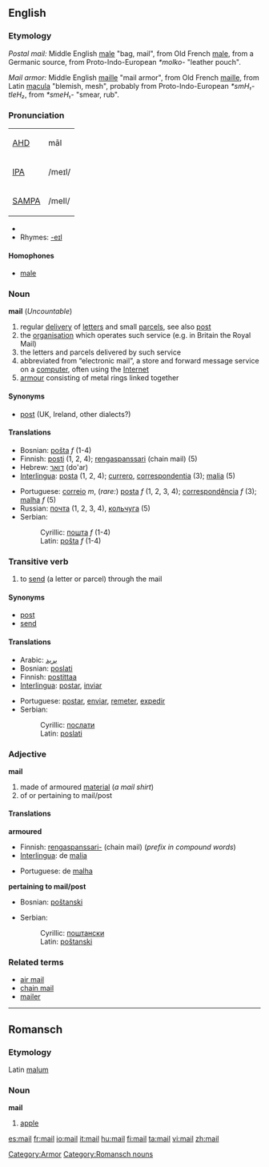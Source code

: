 ==English==

=== Etymology ===
''Postal mail:''  Middle English [[male]] "bag, mail", from Old French [[male]], from a Germanic source, from Proto-Indo-European ''*molko-'' "leather pouch".

''Mail armor:''  Middle English [[maille]] "mail armor", from Old French [[maille]], from Latin [[macula]] "blemish, mesh", probably from Proto-Indo-European ''*smH₁-tleH₂'', from ''*smeH₁-'' "smear, rub".

=== Pronunciation ===
{| border=1 cellpadding=5
| [[w:AHD|AHD]] || māl
|-
| [[w:IPA|IPA]] || /meɪl/
|-
| [[w:SAMPA|SAMPA]] || /meIl/
|}

*{{audio|en-us-mail.ogg|Audio (US)}}
*Rhymes: [[Rhymes:English:-eɪl|-eɪl]]

====Homophones====
*[[male]]

===Noun===
'''mail''' (''Uncountable'')

# regular [[delivery]] of [[letter]]s and small [[parcel]]s, see also [[post]]
# the [[organisation]] which operates such service (e.g. in Britain the Royal Mail)
# the letters and parcels delivered by such service
# abbreviated from “electronic mail”, a store and forward message service on a [[computer]], often using the [[Internet]]
# [[armour]] consisting of metal rings linked together

==== Synonyms ====
*[[post]] (UK, Ireland, other dialects?)

====Translations====
{{top}}
*Bosnian: [[pošta]] ''f'' (1-4)
*Finnish: [[posti]] (1, 2, 4); [[rengaspanssari]] (chain mail) (5)
*Hebrew: [[דואר]] (do'ar)
*[[Interlingua]]: [[posta]] (1, 2, 4); [[currero]], [[correspondentia]] (3); [[malia]] (5)
{{mid}}
*Portuguese: [[correio]] ''m'', (''rare:'') [[posta]] ''f'' (1, 2, 3, 4); [[correspondência]] ''f'' (3); [[malha]] ''f'' (5)
*Russian: [[почта]] (1, 2, 3, 4), [[кольчуга]] (5)
*Serbian:
*:Cyrillic: [[пошта]] ''f'' (1-4)
*:Latin: [[pošta]] ''f'' (1-4)
{{bottom}}

=== Transitive verb ===
{{en-verb}}
# to [[send]] (a letter or parcel) through the mail

==== Synonyms ====
*[[post]]
*[[send]]

====Translations====
{{top}}
*Arabic: [[بريد]]
*Bosnian: [[poslati]]
*Finnish: [[postittaa]]
*[[Interlingua]]: [[postar]], [[inviar]]
{{mid}}
*Portuguese: [[postar]], [[enviar]], [[remeter]], [[expedir]]
*Serbian:
*:Cyrillic: [[послати]]
*:Latin: [[poslati]]
{{bottom}}

===Adjective===
'''mail'''
#made of armoured [[material]] (''a mail shirt'')
#of or pertaining to mail/post
====Translations====
'''armoured'''
{{top}}
*Finnish: [[rengaspanssari-]] (chain mail) (''prefix in compound words'')
*[[Interlingua]]: de [[malia]]
{{mid}}
*Portuguese: de [[malha]]
{{bottom}}

'''pertaining to mail/post'''
{{top}}
*Bosnian: [[poštanski]]
{{mid}}
*Serbian:
*:Cyrillic: [[поштански]]
*:Latin: [[poštanski]]
{{bottom}}

===Related terms===
*[[air mail]]
*[[chain mail]]
*[[mailer]]

[[Category:Armor]]

----

==Romansch==
===Etymology===
Latin [[malum]]
===Noun===
'''mail'''

# [[apple]]

[[Category:Romansch nouns]]

[[es:mail]]
[[fr:mail]]
[[io:mail]]
[[it:mail]]
[[hu:mail]]
[[fi:mail]]
[[ta:mail]]
[[vi:mail]]
[[zh:mail]]